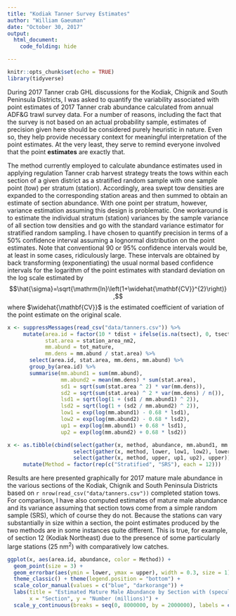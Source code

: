 ```yaml
---
title: "Kodiak Tanner Survey Estimates"
author: "William Gaeuman"
date: "October 30, 2017"
output: 
  html_document:
    code_folding: hide

---
```


```r
knitr::opts_chunk$set(echo = TRUE)
library(tidyverse)
```

During 2017 Tanner crab GHL discussions for the Kodiak, Chignik and South Peninsula Districts, I was asked to quantify the variability associated with point estimates of 2017 Tanner crab abundance calculated from annual ADF&G trawl survey data. For a number of reasons, including the fact that the survey is not based on an actual probability sample, estimates of precision given here should be considered purely heuristic in nature. Even so, they help provide necessary context for meaningful interpretation of the point estimates. At the very least, they serve to remind everyone involved that the point **estimates** are exactly that.  

The method currently employed to calculate abundance estimates used in applying regulation Tanner crab harvest strategy treats the tows within each section of a given district as a stratified random sample with one sample point (tow) per stratum (station). Accordingly, area swept tow densities are expanded to the corresponding station areas and then summed to obtain an estimate of section abundance. With one point per stratum, however, variance estimation assuming this design is problematic. One workaround is to estimate the individual stratum (station) variances by the sample variance of all section tow densities and go with the standard variance estimator for stratified random sampling. I have chosen to quantify precision in terms of a 50% confidence interval assuming a lognormal distribution on the point estimates. Note that conventional 90 or 95% confidence intervals would be, at least in some cases, ridiculously large. These intervals are obtained by back transforming (exponentiating) the usual normal based confidence intervals for the logarithm of the point estimates with standard deviation on the log scale estimated by $$\hat{\sigma}=\sqrt{\mathrm{ln}\left(1+\widehat{\mathbf{CV}}^{2}\right)} ,$$ where $\widehat{\mathbf{CV}}$ is the estimated coefficient of variation of the point estimate on the original scale.  

```r
x <- suppressMessages(read_csv("data/tanners.csv")) %>%
     mutate(area.id = factor(10 * tdist + ifelse(is.na(tsect), 0, tsect)), 
            stat.area = station_area_nm2,
            mm.abund = tot_mature, 
            mm.dens = mm.abund / stat.area) %>%
	   select(area.id, stat.area, mm.dens, mm.abund) %>%
	   group_by(area.id) %>%	
	   summarise(mm.abund1 = sum(mm.abund), 
	             mm.abund2 = mean(mm.dens) * sum(stat.area),
	             sd1 = sqrt(sum(stat.area ^ 2) * var(mm.dens)), 
	             sd2 = sqrt(sum(stat.area) ^ 2 * var(mm.dens) / n()),
	             lsd1 = sqrt(log(1 + (sd1 / mm.abund1) ^ 2)), 
	             lsd2 = sqrt(log(1 + (sd2 / mm.abund2) ^ 2)),
	             low1 = exp(log(mm.abund1) - 0.68 * lsd1),
	             low2 = exp(log(mm.abund2) - 0.68 * lsd2), 
	             up1 = exp(log(mm.abund1) + 0.68 * lsd1), 
	             up2 = exp(log(mm.abund2) + 0.68 * lsd2))

x <- as.tibble(cbind(select(gather(x, method, abundance, mm.abund1, mm.abund2), area.id, abundance),
                     select(gather(x, method, lower, low1, low2), lower), 
                     select(gather(x, method, upper, up1, up2), upper))) %>%
     mutate(Method = factor(rep(c("Stratified", "SRS"), each = 12)))

```
Results are here presented graphically for 2017 mature male abundance in the various sections of the Kodiak, Chignik and South Peninsula Districts based on `r nrow(read_csv("data/tanners.csv"))` completed station tows. For comparison, I have also computed estimates of mature male abundance and its variance assuming that section tows come from a simple random sample (SRS), which of course they do not. Because the stations can vary substantially in size within a section, the point estimates produced by the two methods are in some instances quite different. This is true, for example, of section 12 (Kodiak Northeast) due to the presence of some particularly large stations (25 nm^2^) with comparatively low catches.

```r
ggplot(x, aes(area.id, abundance, color = Method)) + 
  geom_point(size = 3) + 
  geom_errorbar(aes(ymin = lower, ymax = upper), width = 0.3, size = 1) + 
  theme_classic() + theme(legend.position = "bottom") + 
  scale_color_manual(values = c("blue", "darkorange")) +
  labs(title = "Estimated Mature Male Abundance by Section with (speculative) 50% CI", 
       x = "Section", y = "Number (millions)") +
  scale_y_continuous(breaks = seq(0, 8000000, by = 2000000), labels = c("0", "2", "4", "6", "8"))

```
